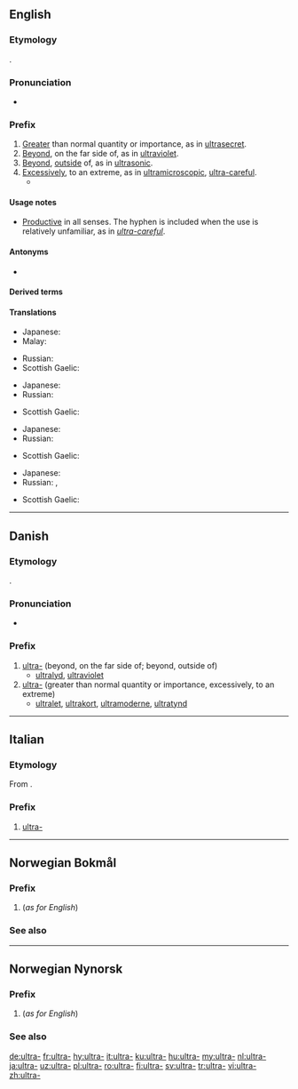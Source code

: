 {{also|ultra|ultrà}}
==English==

===Etymology===
{{borrowing|la|ultrā||beyond|lang=en}}.

===Pronunciation===
* {{IPA|/ˈʌltrə/|lang=en}}

===Prefix===
{{en-prefix}}

# [[greater|Greater]] than normal quantity or importance, as in [[ultrasecret]].
# [[beyond|Beyond]], on the far side of, as in [[ultraviolet]].
# [[beyond|Beyond]], [[outside]] of, as in [[ultrasonic]].
# [[excessively|Excessively]], to an extreme, as in [[ultramicroscopic]], [[ultra-careful]].
#* {{quote-magazine|date=2013-05-17
|author=George Monbiot|authorlink=George Monbiot
|title=Money just makes the rich suffer
|volume=188|issue=23|page=19
|magazine={{w|The Guardian Weekly}}
|url=http://www.guardian.co.uk/commentisfree/2013/may/06/politics-envy-keenest-rich
|passage=In order to grant the rich these pleasures, the social contract is reconfigured. [&hellip;]&nbsp; The public realm is privatised, the regulations restraining the '''ultra-'''wealthy and the companies they control are abandoned, and Edwardian levels of inequality are almost fetishised.}}

====Usage notes====
* [[productive|Productive]] in all senses. The hyphen is included when the use is relatively unfamiliar, as in ''[[ultra-careful]]''.

====Antonyms====
* {{l|en|infra-}}

====Derived terms====
{{prefixsee|en}}

====Translations====
{{trans-top|greater than normal quantity or importance}}
* Japanese: {{l|ja|超|tr=ちょう, chō}}
* Malay: {{t|ms|ultra-}}
{{trans-mid}}
* Russian: {{t+|ru|сверх-}}
* Scottish Gaelic: {{t|gd|os-}}
{{trans-bottom}}

{{trans-top|beyond, on the far side of}}
* Japanese: {{l|ja|超|tr=ちょう, chō}}
* Russian: {{t+|ru|ультра-}}
{{trans-mid}}
* Scottish Gaelic: {{t|gd|os-}}
{{trans-bottom}}

{{trans-top|beyond, outside of}}
* Japanese: {{l|ja|超|tr=ちょう, chō}}
* Russian: {{t+|ru|сверх-}}
{{trans-mid}}
* Scottish Gaelic: {{t|gd|os-}}
{{trans-bottom}}

{{trans-top|excessively, to an extreme}}
* Japanese: {{l|ja|超|tr=ちょう, chō}}
* Russian: {{t+|ru|ультра-}}, {{t+|ru|сверх-}}
{{trans-mid}}
* Scottish Gaelic: {{t|gd|os-}}
{{trans-bottom}}

----

==Danish==

===Etymology===
{{borrowing|la|ultrā||beyond|lang=da}}.

===Pronunciation===
* {{IPA|/ultra-/|[ˈultˢʁ̥ɑˈ-]|[ˈultˢʁ̥ɑˌ-]|lang=da}}

===Prefix===
{{head|da|prefix}}

# [[ultra#English|ultra-]] (beyond, on the far side of; beyond, outside of)
#* [[ultralyd]], [[ultraviolet]]
# [[ultra#English|ultra-]] (greater than normal quantity or importance, excessively, to an extreme)
#* [[ultralet]], [[ultrakort]], [[ultramoderne]], [[ultratynd]]

----

==Italian==

===Etymology===
From {{etyl|la|it}} {{m|la|ultrā||beyond}}.

===Prefix===
{{head|it|prefix}}

# [[#English|ultra-]]

----

==Norwegian Bokmål==

===Prefix===
{{head|nb|prefix}}

# {{l|en|ultra-}} (''as for English'')

===See also===
{{prefixsee|nb}}

----

==Norwegian Nynorsk==

===Prefix===
{{head|nn|prefix}}

# {{l|en|ultra-}} (''as for English'')

===See also===
{{prefixsee|nn}}

[[de:ultra-]]
[[fr:ultra-]]
[[hy:ultra-]]
[[it:ultra-]]
[[ku:ultra-]]
[[hu:ultra-]]
[[my:ultra-]]
[[nl:ultra-]]
[[ja:ultra-]]
[[uz:ultra-]]
[[pl:ultra-]]
[[ro:ultra-]]
[[fi:ultra-]]
[[sv:ultra-]]
[[tr:ultra-]]
[[vi:ultra-]]
[[zh:ultra-]]